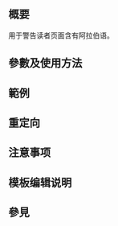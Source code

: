 {{NoteTA|G1=MediaWiki}}{{Documentation subpage}}<!-- 在本行下編輯模板說明 -->

== 概要 ==
用于警告读者页面含有阿拉伯语。
== 參數及使用方法 ==

== 範例 ==

== 重定向 ==

== 注意事项 ==

== 模板编辑说明 ==

== 參見 ==

<includeonly>{{Sandbox other||<!-- 本行下加入模板的分類 -->

}}</includeonly>